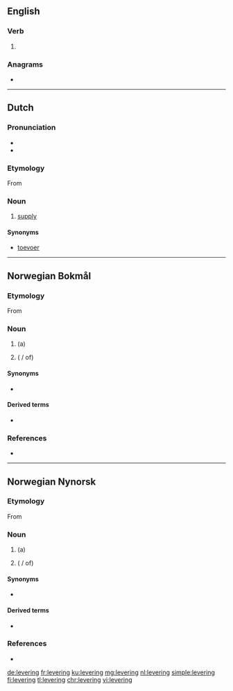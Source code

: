 ==English==

===Verb===
{{head|en|present participle}}

# {{present participle of|lever|lang=en|nocat=1}}

===Anagrams===
* {{l|en|reveling}}

----

==Dutch==

===Pronunciation===
* {{audio|Nl-levering.ogg|Audio|lang=nl}}
* {{hyphenation|le|ve|ring|lang=nl}}

===Etymology===
From {{suffix|nl|leveren|ing}}

===Noun===
{{nl-noun|f|-en|leveringetje|dim2=leverinkje}}
# [[supply]]

====Synonyms====
* [[toevoer]]

----

==Norwegian Bokmål==

===Etymology===
From {{suffix|levere|ing|lang=nb}}

===Noun===
{{nb-noun-c}}

# (a) {{l|en|delivery}}
# {{l|en|provision}} ({{l|nb|av}} / of)

====Synonyms====
* {{l|nb|leveranse}}

====Derived terms====
* {{l|nb|leveringstid}}

===References===
* {{R:The Bokmål Dictionary}}

----

==Norwegian Nynorsk==

===Etymology===
From {{suffix|levere|ing|lang=nn}}

===Noun===
{{nn-noun-f3}}

# (a) {{l|en|delivery}}
# {{l|en|provision}} ({{l|nn|av}} / of)

====Synonyms====
* {{l|nn|leveranse}}

====Derived terms====
* {{l|nn|leveringstid}}

===References===
* {{R:The Nynorsk Dictionary}}

[[de:levering]]
[[fr:levering]]
[[ku:levering]]
[[mg:levering]]
[[nl:levering]]
[[simple:levering]]
[[fi:levering]]
[[tl:levering]]
[[chr:levering]]
[[vi:levering]]